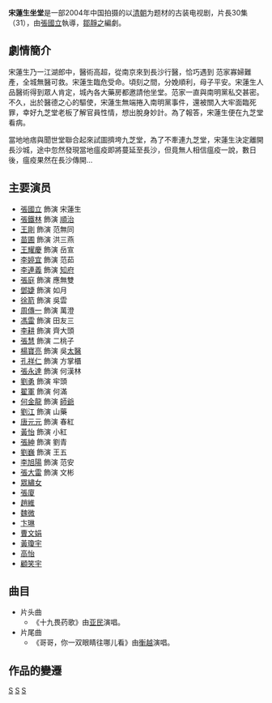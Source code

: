 {{電視節目資訊框
| 名稱 = 宋蓮生坐堂
| 原名 = 
| 圖片 = 
| 圖說 = 
| 類型 = 
| 编剧 = [[鄒靜之|鄒靜之]]
| 導演 = [[張國立|張國立]]
| 演出 = 
| 國家 = {{CHN}}
| 地區 = 
| 語言 = [[汉語|汉語]]
| 字幕 = 
| 集數 = 30集
| 每集長 = 
| 片尾曲 = 《哥哥，你一雙眼睛往哪兒看》
| 演唱 = 亞民
| 片頭曲 = 《十九畏藥歌》
| 演唱2 = 衡越
| 頻道 = 
| 電視網 = 
| 播出國家 = {{CHN}}
| 開始 = 
| 結束 = 
| 視頻制式 = 
| 製作公司 = 
| 影視公司 = 
| 相關劇集 = 
| 官方網站 = 
| imdb_id = 
| tv_com_id = 
}}
'''宋蓮生坐堂'''是一部2004年中国拍摄的以[[清朝|清朝]]为题材的古装电视剧，片長30集（31），由[[張國立|張國立]]執導，[[鄒靜之|鄒靜之]]編劇。

== 劇情簡介 ==
宋蓮生乃一江湖郎中，醫術高超，從南京來到長沙行醫，恰巧遇到 范家寡婦難產，全城無醫可救。宋蓮生臨危受命。頃刻之間，分娩順利，母子平安。宋蓮生人品醫術得到眾人肯定，城內各大藥房都邀請他坐堂。范家一直與南明黨私交甚密。不久，出於醫德之心的驅使，宋蓮生無端捲入南明黨事件，還被關入大牢面臨死罪，幸好九芝堂老板了解官員性情，想出脫身妙計。為了報答，宋蓮生便在九芝堂看病。 

當地地痞與聞世堂聯合起來試圖擠垮九芝堂，為了不牽連九芝堂，宋蓮生決定離開長沙城，途中忽然發現當地瘟疫即將蔓延至長沙，但竟無人相信瘟疫一說，數日後，瘟疫果然在長沙傳開…

==主要演员==
*[[張國立|張國立]] 飾演 宋蓮生
*[[張鐵林|張鐵林]] 飾演 [[顺治帝|順治]]
*[[王刚_(1948年)|王剛]] 飾演 范無同
*[[苗圃_(演員)|苗圃]] 飾演 洪三燕
*[[王耀慶|王耀慶]] 飾演 岳宣
*[[李婷宜|李婷宜]] 飾演 范茹
*[[李連義|李連義]] 飾演 [[知府|知府]]
*[[張庭|張庭]] 飾演 應無雙
*[[鄧婕|鄧婕]] 飾演 如月
*[[徐箭|徐箭]] 飾演 吳雲
*[[周傳一|周傳一]] 飾演 萬澄
*[[馮雷|馮雷]] 飾演 田友三
*[[李耕|李耕]] 飾演 齊大頭
*[[張慧|張慧]] 飾演 二桃子
*[[楊寶亮|楊寶亮]] 飾演 吳[[太醫|太醫]]
*[[孔祥仁|孔祥仁]] 飾演 方掌櫃
*[[張永達|張永達]] 飾演 何漢林
*[[劉勇|劉勇]] 飾演 牢頭
*[[翟軍|翟軍]] 飾演 何滿
*[[何金龍|何金龍]] 飾演 [[師爺|師爺]]
*[[劉江|劉江]] 飾演 山藥
*[[唐元元|唐元元]] 飾演 春紅
*[[黃怡|黃怡]] 飾演 小紅
*[[張紳|張紳]] 飾演 劉青
*[[劉巍|劉巍]] 飾演 王五
*[[李旭陽|李旭陽]] 飾演 范安
*[[張大雷|張大雷]] 飾演 文彬
*[[眾繡女|眾繡女]] 
*[[張廈|張廈]] 
*[[趙維|趙維]] 
*[[魏微|魏微]] 
*[[卞琳|卞琳]] 
*[[曹文娟|曹文娟]] 
*[[黃瓊宇|黃瓊宇]] 
*[[高怡|高怡]] 
*[[顧笑宇|顧笑宇]]

==曲目==
*片头曲
**《十九畏药歌》由[[亚民|亚民]]演唱。
*片尾曲
**《哥哥，你一双眼睛往哪儿看》由[[衡越|衡越]]演唱。


==作品的變遷==
{{電視節目的變遷
|電視台= {{flagicon|Taiwan}}台灣[[八大第一台|八大第一台]]
|播放檔次= 星期一至五 20:00 - 22:00
|節目名稱= 妙手神醫<br />（2013.09.18 - 2013.10.07）
|上一節目= [[宰相劉羅鍋|宰相劉羅鍋]]<br />（2013.08.23 - 2013.09.17）
|下一節目= [[康熙微服私访记|康熙傳奇(第三部)]]<br/>(2013.10.08 - 2013.10.24)
}}


{{2004年中國大陸古裝/民初電視劇}}
[[Category:2004年中國電視劇集|S]]
[[Category:順治時期背景電視劇|S]]
[[Category:緯來電視外購電視劇|S]]